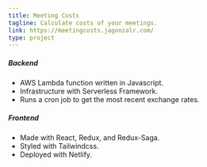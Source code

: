 ```yaml
---
title: Meeting Costs
tagline: Calculate costs of your meetings.
link: https://meetingcosts.jagonzalr.com/
type: project
---
```


##### Backend

- AWS Lambda function written in Javascript.
- Infrastructure with Serverless Framework.
- Runs a cron job to get the most recent exchange rates.

##### Frontend

- Made with React, Redux, and Redux-Saga.
- Styled with Tailwindcss.
- Deployed with Netlify.

